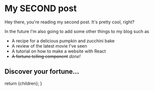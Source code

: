 
# My SECOND post

Hey there, you're reading my second post. It's pretty cool, right?

In the future I'm also going to add some other things to my blog such as

-   A recipe for a delicious pumpkin and zucchini bake
-   A review of the latest movie I've seen
-   A tutorial on how to make a website with React
-   <s>A fortune telling component</s> _done!_

## Discover your fortune...

<FortuneTeller />


return <BlogLayout blogPost={metadata}>{children}</BlogLayout>;
}
